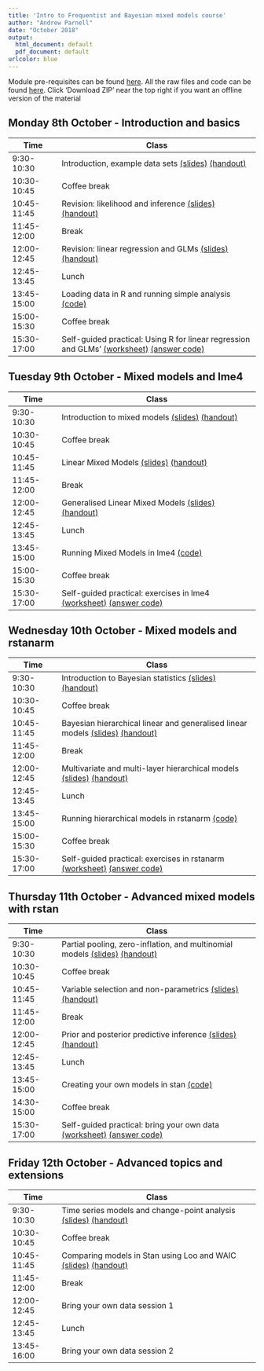 ```yaml
---
title: 'Intro to Frequentist and Bayesian mixed models course'
author: "Andrew Parnell"
date: "October 2018"
output:
  html_document: default
  pdf_document: default
urlcolor: blue
---
```


Module pre-requisites can be found [here](https://rawgit.com/andrewcparnell/IFBM/master/Prerequisites.html). All the raw files and code can be found [here](https://github.com/andrewcparnell/IFBM). Click 'Download ZIP' near the top right if you want an offline version of the material

## Monday 8th October - Introduction and basics

Time  | Class
------------- | ----------------------------------------------------
9:30-10:30 | Introduction, example data sets [(slides)](https://rawgit.com/andrewcparnell/IFBM/master/slides/day_1/class_1_intro.pdf) [(handout)](https://rawgit.com/andrewcparnell/IFBM/master/slides/day_1/class_1_intro_handout.pdf)
10:30-10:45 | Coffee break
10:45-11:45 | Revision: likelihood and inference [(slides)](https://rawgit.com/andrewcparnell/IFBM/master/slides/day_1/class_2_inference.pdf) [(handout)](https://rawgit.com/andrewcparnell/IFBM/master/slides/day_1/class_2_inference_handout.pdf)
11:45-12:00 | Break 
12:00-12:45 | Revision: linear regression and GLMs [(slides)](https://rawgit.com/andrewcparnell/IFBM/master/slides/day_1/class_3_glms.pdf) [(handout)](https://rawgit.com/andrewcparnell/IFBM/master/slides/day_1/class_3_glms_handout.pdf)
12:45-13:45 | Lunch
13:45-15:00 | Loading data in R and running simple analysis [(code)](https://rawgit.com/andrewcparnell/IFBM/master/practicals/tutor_1_R_basics.R)
15:00-15:30 | Coffee break
15:30-17:00 | Self-guided practical: Using R for linear regression and GLMs' [(worksheet)](https://rawgit.com/andrewcparnell/IFBM/master/practicals/prac_1_example_data.pdf) [(answer code)](https://rawgit.com/andrewcparnell/IFBM/master/practicals/prac_1_answers.R)

## Tuesday 9th October - Mixed models and lme4

Time  | Class
------------- | ----------------------------------------------------
9:30-10:30 | Introduction to mixed models [(slides)](https://rawgit.com/andrewcparnell/IFBM/master/slides/day_1/class_1_intro.pdf) [(handout)](https://rawgit.com/andrewcparnell/IFBM/master/slides/day_1/class_1_intro_handout.pdf)
10:30-10:45 | Coffee break
10:45-11:45 | Linear Mixed Models [(slides)](https://rawgit.com/andrewcparnell/IFBM/master/slides/day_1/class_2_inference.pdf) [(handout)](https://rawgit.com/andrewcparnell/IFBM/master/slides/day_1/class_2_inference_handout.pdf)
11:45-12:00 | Break 
12:00-12:45 | Generalised Linear Mixed Models [(slides)](https://rawgit.com/andrewcparnell/IFBM/master/slides/day_1/class_3_glms.pdf) [(handout)](https://rawgit.com/andrewcparnell/IFBM/master/slides/day_1/class_3_glms_handout.pdf)
12:45-13:45 | Lunch
13:45-15:00 | Running Mixed Models in lme4 [(code)](https://rawgit.com/andrewcparnell/IFBM/master/practicals/tutor_1_R_basics.R)
15:00-15:30 | Coffee break
15:30-17:00 | Self-guided practical: exercises in lme4 [(worksheet)](https://rawgit.com/andrewcparnell/IFBM/master/practicals/prac_1_example_data.pdf) [(answer code)](https://rawgit.com/andrewcparnell/IFBM/master/practicals/prac_1_answers.R)

## Wednesday 10th October - Mixed models and rstanarm

Time  | Class
------------- | ----------------------------------------------------
9:30-10:30 | Introduction to Bayesian statistics [(slides)](https://rawgit.com/andrewcparnell/IFBM/master/slides/day_1/class_1_intro.pdf) [(handout)](https://rawgit.com/andrewcparnell/IFBM/master/slides/day_1/class_1_intro_handout.pdf)
10:30-10:45 | Coffee break
10:45-11:45 | Bayesian hierarchical linear and generalised linear models [(slides)](https://rawgit.com/andrewcparnell/IFBM/master/slides/day_1/class_2_inference.pdf) [(handout)](https://rawgit.com/andrewcparnell/IFBM/master/slides/day_1/class_2_inference_handout.pdf)
11:45-12:00 | Break 
12:00-12:45 | Multivariate and multi-layer hierarchical models [(slides)](https://rawgit.com/andrewcparnell/IFBM/master/slides/day_1/class_3_glms.pdf) [(handout)](https://rawgit.com/andrewcparnell/IFBM/master/slides/day_1/class_3_glms_handout.pdf)
12:45-13:45 | Lunch
13:45-15:00 | Running hierarchical models in rstanarm [(code)](https://rawgit.com/andrewcparnell/IFBM/master/practicals/tutor_1_R_basics.R)
15:00-15:30 | Coffee break
15:30-17:00 | Self-guided practical: exercises in rstanarm [(worksheet)](https://rawgit.com/andrewcparnell/IFBM/master/practicals/prac_1_example_data.pdf) [(answer code)](https://rawgit.com/andrewcparnell/IFBM/master/practicals/prac_1_answers.R)

## Thursday 11th October - Advanced mixed models with rstan

Time  | Class
------------- | ----------------------------------------------------
9:30-10:30 | Partial pooling, zero-inflation, and multinomial models [(slides)](https://rawgit.com/andrewcparnell/IFBM/master/slides/day_1/class_1_intro.pdf) [(handout)](https://rawgit.com/andrewcparnell/IFBM/master/slides/day_1/class_1_intro_handout.pdf)
10:30-10:45 | Coffee break
10:45-11:45 | Variable selection and non-parametrics [(slides)](https://rawgit.com/andrewcparnell/IFBM/master/slides/day_1/class_2_inference.pdf) [(handout)](https://rawgit.com/andrewcparnell/IFBM/master/slides/day_1/class_2_inference_handout.pdf)
11:45-12:00 | Break
12:00-12:45 | Prior and posterior predictive inference [(slides)](https://rawgit.com/andrewcparnell/IFBM/master/slides/day_1/class_3_glms.pdf) [(handout)](https://rawgit.com/andrewcparnell/IFBM/master/slides/day_1/class_3_glms_handout.pdf)
12:45-13:45 | Lunch
13:45-15:00 | Creating your own models in stan [(code)](https://rawgit.com/andrewcparnell/IFBM/master/practicals/tutor_1_R_basics.R)
14:30-15:00 | Coffee break
15:30-17:00 | Self-guided practical: bring your own data  [(worksheet)](https://rawgit.com/andrewcparnell/IFBM/master/practicals/prac_1_example_data.pdf) [(answer code)](https://rawgit.com/andrewcparnell/IFBM/master/practicals/prac_1_answers.R)

## Friday 12th October - Advanced topics and extensions

Time  | Class
------------- | ----------------------------------------------------
9:30-10:30 | Time series models and change-point analysis  [(slides)](https://rawgit.com/andrewcparnell/IFBM/master/slides/day_1/class_1_intro.pdf) [(handout)](https://rawgit.com/andrewcparnell/IFBM/master/slides/day_1/class_1_intro_handout.pdf)
10:30-10:45 | Coffee break
10:45-11:45 | Comparing models in Stan using Loo and WAIC [(slides)](https://rawgit.com/andrewcparnell/IFBM/master/slides/day_1/class_2_inference.pdf) [(handout)](https://rawgit.com/andrewcparnell/IFBM/master/slides/day_1/class_2_inference_handout.pdf)
11:45-12:00 | Break
12:00-12:45 | Bring your own data session 1 
12:45-13:45 | Lunch
13:45-16:00 | Bring your own data session 2


